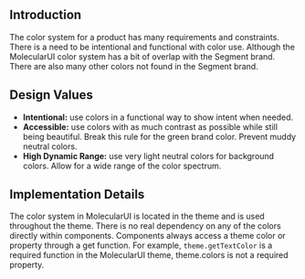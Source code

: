 
## Introduction

The color system for a product has many requirements and constraints.
There is a need to be intentional and functional with color use. Although the MolecularUI color system has a bit of overlap with the Segment brand.
There are also many other colors not found in the Segment brand.

## Design Values

- **Intentional:** use colors in a functional way to show intent when needed.
- **Accessible:** use colors with as much contrast as possible while still being beautiful. Break this rule for the green brand color. Prevent muddy neutral colors.
- **High Dynamic Range:** use very light neutral colors for background colors. Allow for a wide range of the color spectrum.

## Implementation Details

The color system in MolecularUI is located in the theme and is used throughout the theme.
There is no real dependency on any of the colors directly within components.
Components always access a theme color or property through a get function. For example, `theme.getTextColor` is a required function in the MolecularUI theme, theme.colors is not a required property.

<ColorExamples marginTop={40} />
